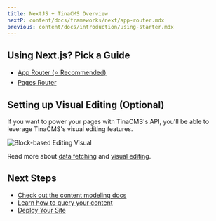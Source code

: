 ```yaml
---
title: NextJS + TinaCMS Overview
nextP: content/docs/frameworks/next/app-router.mdx
previous: content/docs/introduction/using-starter.mdx
---
```


## Using Next.js? Pick a Guide

- [App Router (⭐ Recommended)](/docs/frameworks/next/app-router/)
- [Pages Router](/docs/frameworks/next/pages-router)

## Setting up Visual Editing (Optional)

If you want to power your pages with TinaCMS's API, you'll be able to leverage TinaCMS's visual editing features.

![Block-based Editing Visual](/gif/blocks.gif)

Read more about [data fetching](/docs/features/data-fetching/) and [visual editing](/docs/contextual-editing/overview/).

## Next Steps

- [Check out the content modeling docs](/docs/schema/)
- [Learn how to query your content](/docs/features/data-fetching/)
- [Deploy Your Site](/docs/tina-cloud)
